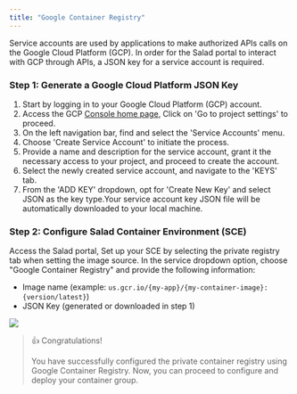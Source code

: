 ```yaml
---
title: "Google Container Registry"
---
```


Service accounts are used by applications to make authorized APIs calls on the Google Cloud Platform (GCP). In order for the Salad portal to interact with GCP through APIs, a JSON key for a service account is required.

### Step 1: Generate a Google Cloud Platform JSON Key

1. Start by logging in to your Google Cloud Platform (GCP) account.
2. Access the GCP [Console home page](https://console.cloud.google.com), Click on 'Go to project settings' to proceed.
3. On the left navigation bar, find and select the 'Service Accounts' menu.
4. Choose 'Create Service Account' to initiate the process.
5. Provide a name and description for the service account, grant it the necessary access to your project, and proceed to create the account.
6. Select the newly created service account, and navigate to the 'KEYS' tab.
7. From the 'ADD KEY' dropdown, opt for 'Create New Key' and select JSON as the key type.Your service account key JSON file will be automatically downloaded to your local machine.

### Step 2: Configure Salad Container Environment (SCE)

Access the Salad portal, Set up your SCE by selecting the private registry tab when setting the image source. In the service dropdown option, choose "Google Container Registry" and provide the following information:

- Image name (example: `us.gcr.io/{my-app}/{my-container-image}:{version/latest}`)
- JSON Key (generated or downloaded in step 1)

![](container-engine\images\9c618e0-image.png)

> 👍 Congratulations!
>
> You have successfully configured the private container registry using Google Container Registry. Now, you can proceed to configure and deploy your container group.
